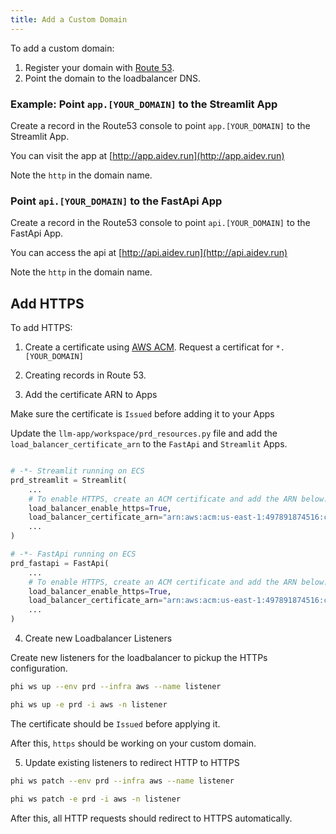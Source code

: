 ```yaml
---
title: Add a Custom Domain
---
```


To add a custom domain:

1. Register your domain with [Route 53](https://us-east-1.console.aws.amazon.com/route53/).
2. Point the domain to the loadbalancer DNS.

### Example: Point `app.[YOUR_DOMAIN]` to the Streamlit App

Create a record in the Route53 console to point `app.[YOUR_DOMAIN]` to the Streamlit App.

<ImageContainer src="/images/llm-app-aidev-run.png" alt="llm-app-aidev-run" />

You can visit the app at [http://app.aidev.run](http://app.aidev.run)

<Note>Note the `http` in the domain name.</Note>

### Point `api.[YOUR_DOMAIN]` to the FastApi App

Create a record in the Route53 console to point `api.[YOUR_DOMAIN]` to the FastApi App.

<ImageContainer src="/images/llm-api-aidev-run.png" alt="llm-api-aidev-run" />

You can access the api at [http://api.aidev.run](http://api.aidev.run)

<Note>Note the `http` in the domain name.</Note>

## Add HTTPS

To add HTTPS:

1. Create a certificate using [AWS ACM](https://us-east-1.console.aws.amazon.com/acm). Request a certificat for `*.[YOUR_DOMAIN]`

<ImageContainer
  src="/images/llm-app-request-cert.png"
  alt="llm-app-request-cert"
/>

2. Creating records in Route 53.

<ImageContainer
  src="/images/llm-app-validate-cert.png"
  alt="llm-app-validate-cert"
/>

3. Add the certificate ARN to Apps

<Note>Make sure the certificate is `Issued` before adding it to your Apps</Note>

Update the `llm-app/workspace/prd_resources.py` file and add the `load_balancer_certificate_arn` to the `FastApi` and `Streamlit` Apps.

```python workspace/prd_resources.py

# -*- Streamlit running on ECS
prd_streamlit = Streamlit(
    ...
    # To enable HTTPS, create an ACM certificate and add the ARN below:
    load_balancer_enable_https=True,
    load_balancer_certificate_arn="arn:aws:acm:us-east-1:497891874516:certificate/6598c24a-d4fc-4f17-8ee0-0d3906eb705f",
    ...
)

# -*- FastApi running on ECS
prd_fastapi = FastApi(
    ...
    # To enable HTTPS, create an ACM certificate and add the ARN below:
    load_balancer_enable_https=True,
    load_balancer_certificate_arn="arn:aws:acm:us-east-1:497891874516:certificate/6598c24a-d4fc-4f17-8ee0-0d3906eb705f",
    ...
)
```

4. Create new Loadbalancer Listeners

Create new listeners for the loadbalancer to pickup the HTTPs configuration.

<CodeGroup>

```bash terminal
phi ws up --env prd --infra aws --name listener
```

```bash shorthand
phi ws up -e prd -i aws -n listener
```

</CodeGroup>

<Note>The certificate should be `Issued` before applying it.</Note>

After this, `https` should be working on your custom domain.

5. Update existing listeners to redirect HTTP to HTTPS

<CodeGroup>

```bash terminal
phi ws patch --env prd --infra aws --name listener
```

```bash shorthand
phi ws patch -e prd -i aws -n listener
```

</CodeGroup>

After this, all HTTP requests should redirect to HTTPS automatically.
